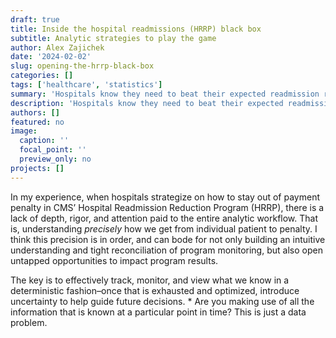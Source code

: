 ```yaml
---
draft: true
title: Inside the hospital readmissions (HRRP) black box
subtitle: Analytic strategies to play the game
author: Alex Zajichek
date: '2024-02-02'
slug: opening-the-hrrp-black-box
categories: []
tags: ['healthcare', 'statistics']
summary: 'Hospitals know they need to beat their expected readmission rate to stay out of penalty, but can we look deeper than that?'
description: 'Hospitals know they need to beat their expected readmission rate to stay out of penalty, but can we look deeper than that?'
authors: []
featured: no
image:
  caption: ''
  focal_point: ''
  preview_only: no
projects: []
---
```


In my experience, when hospitals strategize on how to stay out of payment penalty in CMS' Hospital Readmission Reduction Program (HRRP), there is a lack of depth, rigor, and attention paid to the entire analytic workflow. That is, understanding _precisely_ how we get from individual patient to penalty. I think this precision is in order, and can bode for not only building an intuitive understanding and tight reconciliation of program monitoring, but also open untapped opportunities to impact program results. 

The key is to effectively track, monitor, and view what we know in a deterministic fashion--once that is exhausted and optimized, introduce uncertainty to help guide future decisions. 
* Are you making use of all the information that is known at a particular point in time? This is just a data problem.